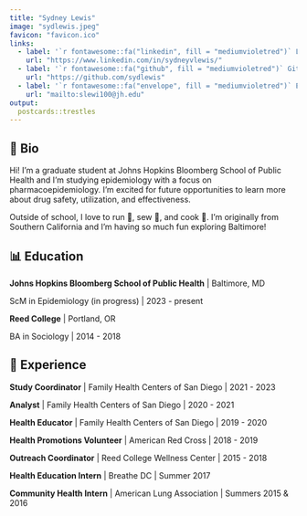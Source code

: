 ```yaml
---
title: "Sydney Lewis"
image: "sydlewis.jpeg"
favicon: "favicon.ico"
links:
  - label: '`r fontawesome::fa("linkedin", fill = "mediumvioletred")` LinkedIn'
    url: "https://www.linkedin.com/in/sydneyvlewis/"
  - label: '`r fontawesome::fa("github", fill = "mediumvioletred")` Github'
    url: "https://github.com/sydlewis"
  - label: '`r fontawesome::fa("envelope", fill = "mediumvioletred")` Email'
    url: "mailto:slewi100@jh.edu"
output:
  postcards::trestles
---
```

  
## 🍉 Bio 
  
Hi! I'm a graduate student at Johns Hopkins Bloomberg School of Public Health and 
I'm studying epidemiology with a focus on pharmacoepidemiology. I'm excited 
for future opportunities to learn more about drug safety, utilization, and effectiveness.

Outside of school, I love to run 👟, sew 🧵, and cook 🥗. I'm originally from Southern 
California and I'm having so much fun exploring Baltimore!

## 📊 Education 

**Johns Hopkins Bloomberg School of Public Health** | Baltimore, MD

ScM in Epidemiology (in progress) | 2023 - present

**Reed College** | Portland, OR

BA in Sociology | 2014 - 2018


## 🌳 Experience 

**Study Coordinator** | Family Health Centers of San Diego | 2021 - 2023

**Analyst** | Family Health Centers of San Diego | 2020 - 2021

**Health Educator** | Family Health Centers of San Diego | 2019 - 2020

**Health Promotions Volunteer** | American Red Cross | 2018 - 2019

**Outreach Coordinator** | Reed College Wellness Center | 2015 - 2018

**Health Education Intern** | Breathe DC | Summer 2017

**Community Health Intern** | American Lung Association | Summers 2015 & 2016
